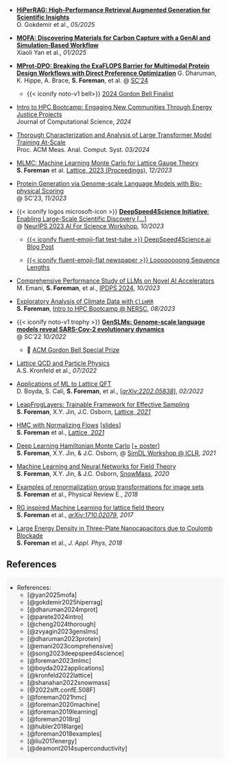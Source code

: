 - [**HiPerRAG: High-Performance Retrieval Augmented Generation for Scientific Insights**](https://arxiv.org/abs/2505.04846)  
  [O. Gokdemir et al., _05/2025_]{.dim-text}

- [**MOFA: Discovering Materials for Carbon Capture with a GenAI and Simulation-Based Workflow**](https://arxiv.org/abs/2501.10651)  
  [Xiaoli Yan et al., _01/2025_]{.dim-text}

- [**MProt-DPO: Breaking the ExaFLOPS Barrier for Multimodal Protein Design Workflows with Direct Preference Optimization**](https://doi.org/10.1109/SC41406.2024.00013)
  [G. Dharuman, K. Hippe, A. Brace, **S. Foreman**, et al. @ [SC'24](https://sc24.supercomputing.org/)]{.dim-text}

  - {{< iconify noto-v1 bell>}} [[2024 Gordon Bell Finalist]{.highlight-pink}](https://sc24.supercomputing.org/2024/10/presenting-the-finalists-for-the-2024-gordon-bell-prize/)

- [Intro to HPC Bootcamp: Engaging New Communities Through Energy Justice Projects](https://jocse.org/downloads/jocse-15-1-10.pdf)  
    [Journal of Computational Science, _2024_]{.dim-text}

- [Thorough Characterization and Analysis of Large Transformer Model Training At-Scale](https://doi.org/10.1145/3639034)  
    [Proc. ACM Meas. Anal. Comput. Syst. _03/2024_]{.dim-text}

- [MLMC: Machine Learning Monte Carlo for Lattice Gauge Theory](https://arxiv.org/abs/2312.08936)  
    [**S. Foreman** et al. [Lattice, 2023 (Proceedings)](https://indico.fnal.gov/event/57249/), _12/2023_]{.dim-text}

- [Protein Generation via Genome-scale Language Models with Bio-physical Scoring ](https://dl.acm.org/doi/abs/10.1145/3624062.3626087)  
    [@ SC'23, _11/2023_]{.dim-text}

- {{< iconify logos microsoft-icon >}} [**DeepSpeed4Science Initiative**: Enabling Large-Scale Scientific Discovery \[...\]](https://arxiv.org/abs/2310.04610)  
    [@ [NeurIPS 2023 AI For Science Workshop](https://ai4sciencecommunity.github.io/neurips23.html), _10/2023_]{.dim-text}

  - [{{< iconify fluent-emoji-flat test-tube >}} DeepSpeed4Science.ai Blog Post](https://deepspeed4science.ai/2023/09/18/model-showcase-genslms/)

  - [{{< iconify fluent-emoji-flat newspaper >}} Loooooooong Sequence Lengths](/posts/AuroraGPT/long-sequences/index.qmd)

- [Comprehensive Performance Study of LLMs on Novel AI Accelerators](https://arxiv.org/abs/2310.04607)  
    [M. Emani, **S. Foreman**, et al., [IPDPS 2024](https://www.ipdps.org/), _10/2023_]{.dim-text}

- [Exploratory Analysis of Climate Data with `ClimRR`](https://saforem2.github.io/climate-analysis)  
    [**S. Foreman**, [Intro to HPC Bootcamp @ NERSC](https://github.com/NERSC/intro-HPC-bootcamp-2023), _08/2023_]{.dim-text}

- {{< iconify noto-v1 trophy >}} [**GenSLMs: Genome-scale language models reveal SARS-Cov-2 evolutionary dynamics**](https://www.biorxiv.org/content/10.1101/2022.10.10.511571v1.abstract)  
    [@ SC'22 _10/2022_]{.dim-text}

  - 🥇 [[ACM Gordon Bell Special Prize]{.highlight-pink}](https://www.acm.org/media-center/2023/november/gordon-bell-special-prize-covid-research-2022)

- [Lattice QCD and Particle Physics](https://arxiv.org/abs/2207.07641)  
    [A.S. Kronfeld et al., _07/2022_]{.dim-text}

- [Applications of ML to Lattice QFT](https://arxiv.org/abs/2202.05838)  
    [D. Boyda, S. Calí, **S. Foreman**, et al., \[[_arXiv:2202.05838_](https://arxiv.org/abs/2202.05838)\], _02/2022_]{.dim-text}

- [LeapFrogLayers: Trainable Framework for Effective Sampling](https://arxiv.org/abs/2112.01582)  
    [**S. Foreman**, X.Y. Jin, J.C. Osborn, [Lattice, _2021_](https://indico.cern.ch/event/1006302)]{.dim-text}

- [HMC with Normalizing Flows](https://arxiv.org/abs/2112.01586) \[[slides](https://indico.cern.ch/event/1006302/contributions/4380743/)\]  
    [**S. Foreman** et al., [Lattice, _2021_](https://indico.cern.ch/event/1006302/)]{.dim-text}

- [Deep Learning Hamiltonian Monte Carlo](https://arxiv.org/abs/2105.03418)  \[[+ poster](https://simdl.github.io/posters/57-supp_DLHMC_Foreman_SimDL-ICLR2021_poster1.pdf)\]  
    [**S. Foreman**, X.Y. Jin, & J.C. Osborn, @ [SimDL Workshop @ ICLR](https://simdl.github.io/), _2021_]{.dim-text}

- [Machine Learning and Neural Networks for Field Theory](https://bit.ly/snowmass_ml2020)  
    [**S. Foreman**, X.Y. Jin, & J.C. Osborn, [SnowMass](https://snowmass21.org/), _2020_]{.dim-text}

- [Examples of renormalization group transformations for image sets](https://journals.aps.org/pre/abstract/10.1103/PhysRevE.98.052129)  
    [**S. Foreman** et al., Physical Review E., _2018_]{.dim-text}

- [RG inspired Machine Learning for lattice field theory](https://arxiv.org/abs/1710.02079)  
    [**S. Foreman** et al., [_arXiv:1710.02079_](https://www.arxiv.or/abs/1710.02079), _2017_]{.dim-text}

- [Large Energy Density in Three-Plate Nanocapacitors due to Coulomb Blockade](https://doi.org/10.1063/1.5009698)  
    [**S. Foreman** et al., _J. Appl. Phys_, _2018_]{.dim-text}

## References

::: {.callout-tip icon=false aria-label="References" title='[📓 References]{.dim-text}' collapse="true" style="text-align: left!important; background-color:rgba(131,131,131,0.05)!important; border: 1px solid rgba(131,131,131,0.0); width: 100%; opacity:100%;"}

- References:
    - [@yan2025mofa]
    - [@gokdemir2025hiperrag]
    - [@dharuman2024mprot]
    - [@parete2024intro]
    - [@cheng2024thorough]
    - [@zvyagin2023genslms]
    - [@dharuman2023protein]
    - [@emani2023comprehensive]
    - [@song2023deepspeed4science]
    - [@foreman2023mlmc]
    - [@boyda2022applications]
    - [@kronfeld2022lattice]
    - [@shanahan2022snowmass]
    - [@2022slft.confE.508F]
    - [@foreman2021hmc]
    - [@foreman2020machine]
    - [@foreman2019learning]
    - [@foreman2018rg]
    - [@hubler2018large]
    - [@foreman2018examples]
    - [@liu2017energy]
    - [@deamont2014superconductivity]


::: {#refs}
:::

:::
